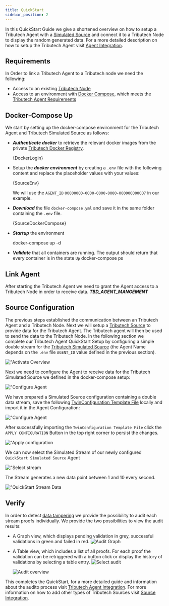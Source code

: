 ```yaml
---
title: QuickStart
sidebar_position: 2
---
```



In this QuickStart Guide we give a shortened overview on how to setup a Tributech Agent with a [Simulated Source](./sources/simulated_source.mdx) and connect it to a Tributech Node to display the random generated data.
For a more detailed description on how to setup the Tributech Agent visit [Agent Integration](./agent_integration.mdx).

## Requirements
In Order to link a Tributech Agent to a Tributech node we need the following:

- Access to an existing [Tributech Node](../tributech_node/overview.md)
- Access to an environment with [Docker Compose](https://docs.docker.com/compose/), which meets the [Tributech Agent Requirements](./agent_integration.mdx#requirements)

## Docker-Compose Up
We start by setting up the docker-compose environment for the Tributech Agent and Tributech Simulated Source as follows:
- ***Authenticate docker*** to retrieve the relevant docker images from the private [Tributech Docker Registry](./agent_integration.mdx#authentication).

    <CodeBlock className="bash" title="terminal">{DockerLogin}</CodeBlock>

 - Setup the ***docker environment*** by creating a `.env` file with the following content and replace the placeholder values with your values:

    <CodeBlock className="language-plain" title=".env">{SourceEnv}</CodeBlock>

    We will use the `AGENT_ID` `00000000-0000-0000-0000-000000000007` in our example.

- ***Download*** the file `docker-compose.yml` and save it in the same folder containing the `.env` file.

    <CodeBlock className="language-yml" title="docker-compose.yml">{SourceDockerCompose}</CodeBlock>

 - ***Startup*** the environment

    <CodeBlock className="bash" title="terminal">
        docker-compose up -d
    </CodeBlock>

- ***Validate*** that all containers are running. The output should return that every container is in the state `Up`
    <CodeBlock className="bash" title="terminal">
        docker-compose ps
    </CodeBlock>

## Link Agent
After starting the Tributech Agent we need to grant the Agent access to a Tributech Node in order to receive data. ***TBD_AGENT_MANGEMENT***

## Source Configuration
The previous steps established the communication between an Tributech Agent and a Tributech Node. Next we will setup a [Tributech Source](source_integration.md) to provide data for the Tributech Agent. The Tributech agent will then be used to send the data to the Tributech Node. In the following section we complete our Tributech Agent QuickStart Setup by configuring a simple double stream for the [Tributech Simulated Source](sources/simulated_source.mdx) (the Agent Name depends on the `.env` file `AGENT_ID` value defined in the previous section).


![**"Activate Overview**](./img/node-agents-overview.png)


Next we need to configure the Agent to receive data for the Tributech Simulated Source we defined in the docker-compose setup:

![**"Configure Agent**](./img/node-agent-configure.png)


We have prepared a Simulated Source configuration containing a double data stream, save the following [TwinConfiguration Template File](examples/agent-source/quick-start.json) locally and import it in the Agent Configuration:

![**"Configure Agent**](./img/node-source-import-from-template.png)


After successfully importing the `TwinConfiguration Template File` click the `APPLY CONFIGURATION` Button in the top right corner to persist the changes.

![**"Apply configuration**](./img/node-source-quickstart-apply-config.png)

We can now select the Simulated Stream of our newly configured `QuickStart Simulated Source` Agent

![**"Select stream**](./img/node-source-quickstart-select-stream.png)

The Stream generates a new data point between 1 and 10 every second.

![**"QuickStart Stream Data**](./img/node-source-quickstart-stream-graph.png)

## Verify
In order to detect [data tampering](https://www.tributech.io/blog/cybersecurity-threat-data-tampering) we provide the possibility to audit each stream proofs individually. We provide the two possibilities to view the audit results:

- A Graph view, which displays pending validation in grey, successful validations in green and failed in red.
    ![***Audit Graph***](img/node-source-audit-graph.png)

- A Table view, which includes a list of all proofs. For each proof the validation can be retriggered with a button click or display the history of validations by selecting a table entry.
    ![***Select audit***](img/node-source-select-audit.png)

    ![***Audit overview***](img/node-source-audit-overview.png)

This completes the QuickStart, for a more detailed guide and information about the audito process visit [Tributech Agent Integration](agent_integration.mdx). For more information on how to add other types of Tributech Sources visit [Source Integration](source_integration.md).
